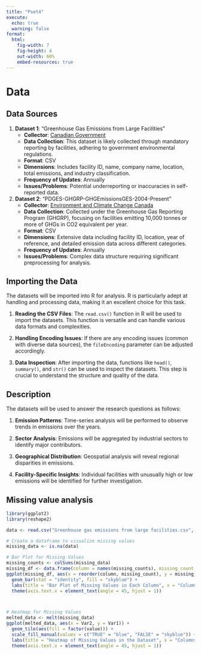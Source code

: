 ```yaml
---
title: "Pset4"
execute:
  echo: true
  warning: false
format:
  html:
    fig-width: 7
    fig-height: 4
    out-width: 60%
    embed-resources: true
---
```


# Data
## Data Sources
1. **Dataset 1**: "Greenhouse Gas Emissions from Large Facilities"
   - **Collector**: [Canadian Government](https://open.canada.ca/data/en/dataset/756bc907-34bb-4b33-9a87-b3c1a6c3f292/resource/d069f676-021a-4ebb-831d-915492b602dd)
   - **Data Collection**: This dataset is likely collected through mandatory reporting by facilities, adhering to government environmental regulations.
   - **Format**: CSV
   - **Dimensions**: Includes facility ID, name, company name, location, total emissions, and industry classification.
   - **Frequency of Updates**: Annually
   - **Issues/Problems**: Potential underreporting or inaccuracies in self-reported data.

2. **Dataset 2**: "PDGES-GHGRP-GHGEmissionsGES-2004-Present"
   - **Collector**: [Environment and Climate Change Canada](https://open.canada.ca/data/en/dataset/a8ba14b7-7f23-462a-bdbb-83b0ef629823/resource/14ea1309-666a-420e-89cc-7ec294abe890)
   - **Data Collection**: Collected under the Greenhouse Gas Reporting Program (GHGRP), focusing on facilities emitting 10,000 tonnes or more of GHGs in CO2 equivalent per year.
   - **Format**: CSV
   - **Dimensions**: Extensive data including facility ID, location, year of reference, and detailed emission data across different categories.
   - **Frequency of Updates**: Annually
   - **Issues/Problems**: Complex data structure requiring significant preprocessing for analysis.

## Importing the Data
The datasets will be imported into R for analysis. R is particularly adept at handling and processing data, making it an excellent choice for this task. 

1. **Reading the CSV Files**: The `read.csv()` function in R will be used to import the datasets. This function is versatile and can handle various data formats and complexities.

2. **Handling Encoding Issues**: If there are any encoding issues (common with diverse data sources), the `fileEncoding` parameter can be adjusted accordingly.

3. **Data Inspection**: After importing the data, functions like `head()`, `summary()`, and `str()` can be used to inspect the datasets. This step is crucial to understand the structure and quality of the data.

## Description
The datasets will be used to answer the research questions as follows:

1. **Emission Patterns**: Time-series analysis will be performed to observe trends in emissions over the years.

2. **Sector Analysis**: Emissions will be aggregated by industrial sectors to identify major contributors.

3. **Geographical Distribution**: Geospatial analysis will reveal regional disparities in emissions.

4. **Facility-Specific Insights**: Individual facilities with unusually high or low emissions will be identified for further investigation.

## Missing value analysis

```r
library(ggplot2)
library(reshape2)

data <- read.csv("Greenhouse gas emissions from large facilities.csv", na.strings = c("", "n/a", "N/A", "NA"))

# Create a dataframe to visualize missing values
missing_data <- is.na(data)

# Bar Plot for Missing Values
missing_counts <- colSums(missing_data)
missing_df <- data.frame(column = names(missing_counts), missing_count = missing_counts)
ggplot(missing_df, aes(x = reorder(column, missing_count), y = missing_count)) +
  geom_bar(stat = "identity", fill = "skyblue") +
  labs(title = "Bar Plot of Missing Values in Each Column", x = "Columns", y = "Number of Missing Values") +
  theme(axis.text.x = element_text(angle = 45, hjust = 1))




```

```r
# Heatmap for Missing Values
melted_data <- melt(missing_data)
ggplot(melted_data, aes(x = Var2, y = Var1)) +
  geom_tile(aes(fill = factor(value))) +
  scale_fill_manual(values = c("TRUE" = "blue", "FALSE" = "skyblue")) +
  labs(title = "Heatmap of Missing Values in the Dataset", x = "Columns", y = "Rows") +
  theme(axis.text.x = element_text(angle = 45, hjust = 1))
```





